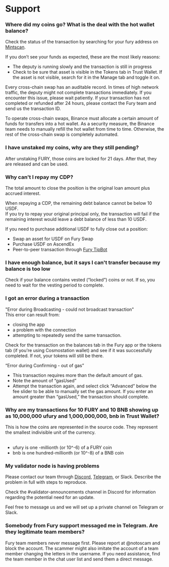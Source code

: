 # Support

### Where did my coins go? What is the deal with the hot wallet balance?

Check the status of the transaction by searching for your fury address on [Mintscan](https://www.mintscan.io/fury).

If you don’t see your funds as expected, these are the most likely reasons:

- The deputy is running slowly and the transaction is still in progress
- Check to be sure that asset is visible in the Tokens tab in Trust Wallet. If the asset is not visible, search for it in the Manage tab and toggle it on.

Every cross-chain swap has an auditable record. In times of high network traffic, the deputy might not complete transactions immediately. If you encounter this issue, please wait patiently. If your transaction has not completed or refunded after 24 hours, please contact the Fury team and send us the transaction ID.

To operate cross-chain swaps, Binance must allocate a certain amount of funds for transfers into a hot wallet. As a security measure, the Binance team needs to manually refill the hot wallet from time to time. Otherwise, the rest of the cross-chain swap is completely automated.

### I have unstaked my coins, why are they still pending?

After unstaking FURY, those coins are locked for 21 days. After that, they are released and can be used.

### Why can't I repay my CDP?

The total amount to close the position is the original loan amount plus accrued interest.

When repaying a CDP, the remaining debt balance cannot be below 10 USDF.  
If you try to repay your original principal only, the transaction will fail if the remaining interest would leave a debt balance of less than 10 USDF.

If you need to purchase additional USDF to fully close out a position:

- Swap an asset for USDF on Fury Swap
- Purchase USDF on AscendEx
- Peer-to-peer transaction through [Fury TipBot](https://furytipbot.com/)

### I have enough balance, but it says I can't transfer because my balance is too low

Check if your balance contains vested (“locked”) coins or not. If so, you need to wait for the vesting period to complete.

### I got an error during a transaction

"Error during Broadcasting - could not broadcast transaction"  
This error can result from:

- closing the app
- a problem with the connection
- attempting to repeatedly send the same transaction.

Check for the transaction on the balances tab in the Fury app or the tokens tab (if you're using Cosmostation wallet) and see if it was successfully completed. If not, your tokens will still be there.

“Error during Confirming - out of gas”

- This transaction requires more than the default amount of gas.
- Note the amount of “gasUsed”
- Attempt the transaction again, and select click “Advanced” below the fee slider to be able to manually set the gas amount. If you enter an amount greater than “gasUsed,” the transaction should complete.

### Why are my transactions for 10 FURY and 10 BNB showing up as 10,000,000 ufury and 1,000,000,000, bnb in Trust Wallet?

This is how the coins are represented in the source code. They represent the smallest indivisible unit of the currency.  
‍

- ufury is one -millionth (or 10^-6) of a FURY coin
- bnb is one hundred-millionth (or 10^-8) of a BNB coin

### My validator node is having problems

Please contact our team through [Discord](https://discord.com/invite/kQzh3Uv), [Telegram](https://t.me/furylabs), or Slack. Describe the problem in full with steps to reproduce.

Check the #validator-announcements channel in Discord for information regarding the potential need for an update.

Feel free to message us and we will set up a private channel on Telegram or Slack.

### Somebody from Fury support messaged me in Telegram. Are they legitimate team members?

Fury team members never message first. Please report at @notoscam and block the account. The scammer might also imitate the account of a team member changing the letters in the username. If you need assistance, find the team member in the chat user list and send them a direct message.
